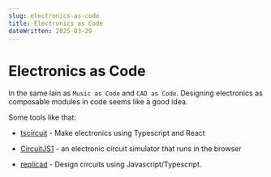 ```yaml
---
slug: electronics-as-code
title: Electronics as Code
dateWritten: 2025-03-29
---
```


# Electronics as Code

In the same lain as `Music as Code` and `CAD as Code`.
Designing electronics as composable modules in code seems like a good idea.

Some tools like that:

- [tscircuit](https://github.com/tscircuit/tscircuit) - Make electronics using Typescript and React

- [CircuitJS1](https://github.com/sharpie7/circuitjs1) - an electronic circuit simulator that runs in the browser

- [replicad](https://github.com/monostable/replicad) - Design circuits using Javascript/Typescript.
